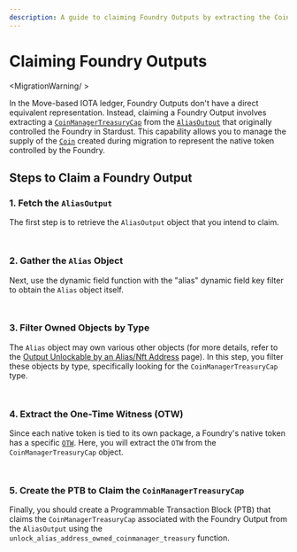 ```yaml
---
description: A guide to claiming Foundry Outputs by extracting the CoinManagerTreasuryCap from an AliasOutput in the Move-based IOTA ledger.
---
```


# Claiming Foundry Outputs

<MigrationWarning/ >

In the Move-based IOTA ledger, Foundry Outputs don't have a direct equivalent representation. 
Instead, claiming a Foundry Output involves extracting a [`CoinManagerTreasuryCap`](../../../references/framework/iota-framework/coin_manager.mdx#resource-coinmanagertreasurycap) from the [`AliasOutput`](../../../references/framework/stardust/alias_output#resource-aliasoutput) that originally controlled the Foundry in Stardust. This capability allows you to manage the supply of the [`Coin`](../../../references/framework/iota-framework/coin.mdx#resource-coin) created during migration to represent the native token controlled by the Foundry.

## Steps to Claim a Foundry Output

### 1. Fetch the `AliasOutput`

The first step is to retrieve the `AliasOutput` object that you intend to claim.

<Tabs groupId="language">
<TabItem value="rust" label="Rust">

```rust file=<rootDir>/docs/examples/rust/stardust/foundry-output-claim.rs#L60-L74
```

</TabItem>
<TabItem value="typescript" label="TypeScript">

```typescript file=<rootDir>/docs/examples/typescript/src/stardust/foundry-output-claim.ts#L33-L38
```

</TabItem>
</Tabs>

### 2. Gather the `Alias` Object

Next, use the dynamic field function with the "alias" dynamic field key filter to obtain the `Alias` object itself.

<Tabs groupId="language">
<TabItem value="rust" label="Rust">

```rust file=<rootDir>/docs/examples/rust/stardust/foundry-output-claim.rs#L76-L89
```

</TabItem>
<TabItem value="typescript" label="TypeScript">

```typescript file=<rootDir>/docs/examples/typescript/src/stardust/foundry-output-claim.ts#L40-L58
```

</TabItem>
</Tabs>

### 3. Filter Owned Objects by Type

The `Alias` object may own various other objects (for more details, refer to the [Output Unlockable by an Alias/Nft Address](address-unlock-condition.mdx) page). In this step, you filter these objects by type, specifically looking for the `CoinManagerTreasuryCap` type.

<Tabs groupId="language">
<TabItem value="rust" label="Rust">

```rust file=<rootDir>/docs/examples/rust/stardust/foundry-output-claim.rs#L91-L131
```

</TabItem>
<TabItem value="typescript" label="TypeScript">

```typescript file=<rootDir>/docs/examples/typescript/src/stardust/foundry-output-claim.ts#L60-L86
```

</TabItem>
</Tabs>

### 4. Extract the One-Time Witness (OTW)

Since each native token is tied to its own package, a Foundry's native token has a specific [`OTW`](../../iota-101/move-overview/one-time-witness.mdx). Here, you will extract the `OTW` from the `CoinManagerTreasuryCap` object.

<Tabs groupId="language">
<TabItem value="rust" label="Rust">

```rust file=<rootDir>/docs/examples/rust/stardust/foundry-output-claim.rs#L133-L142
```

</TabItem>
<TabItem value="typescript" label="TypeScript">

```typescript file=<rootDir>/docs/examples/typescript/src/stardust/foundry-output-claim.ts#L87-L88
```

</TabItem>
</Tabs>

### 5. Create the PTB to Claim the `CoinManagerTreasuryCap`

Finally, you should create a Programmable Transaction Block (PTB) that claims the `CoinManagerTreasuryCap` associated with the Foundry Output from the `AliasOutput` using the `unlock_alias_address_owned_coinmanager_treasury` function.

<Tabs groupId="language">
<TabItem value="rust" label="Rust">

```rust file=<rootDir>/docs/examples/rust/stardust/foundry-output-claim.rs#L144-L215
```

</TabItem>
<TabItem value="typescript" label="TypeScript">

```typescript file=<rootDir>/docs/examples/typescript/src/stardust/foundry-output-claim.ts#L90-L132
```
</TabItem>
</Tabs>

